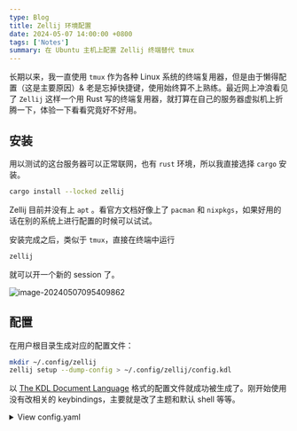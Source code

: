 ```yaml
---
type: Blog
title: Zellij 环境配置
date: 2024-05-07 14:00:00 +0800
tags: ['Notes']
summary: 在 Ubuntu 主机上配置 Zellij 终端替代 tmux
---
```


长期以来，我一直使用 `tmux` 作为各种 Linux 系统的终端复用器，但是由于懒得配置（这是主要原因）& 老是忘掉快捷键，使用始终算不上熟练。最近网上冲浪看见了 `Zellij` 这样一个用 Rust 写的终端复用器，就打算在自己的服务器虚拟机上折腾一下，体验一下看看究竟好不好用。

## 安装

用以测试的这台服务器可以正常联网，也有 `rust` 环境，所以我直接选择 `cargo` 安装。

```bash
cargo install --locked zellij
```

Zellij 目前并没有上 `apt` 。看官方文档好像上了 `pacman` 和 `nixpkgs`，如果好用的话在别的系统上进行配置的时候可以试试。

安装完成之后，类似于 `tmux`，直接在终端中运行

```bash
zellij
```

就可以开一个新的 session 了。

![image-20240507095409862](assets/image-20240507095409862.png)

## 配置

在用户根目录生成对应的配置文件：

```bash
mkdir ~/.config/zellij
zellij setup --dump-config > ~/.config/zellij/config.kdl
```

以 [The KDL Document Language](https://kdl.dev/) 格式的配置文件就成功被生成了。刚开始使用没有改相关的 keybindings，主要就是改了主题和默认 shell 等等。

<details>
<summary> View config.yaml </summary>
```
// If you'd like to override the default keybindings completely, be sure to change "keybinds" to "keybinds clear-defaults=true"
keybinds {
    normal {
        // uncomment this and adjust key if using copy_on_select=false
        // bind "Alt c" { Copy; }
    }
    locked {
        bind "Ctrl g" { SwitchToMode "Normal"; }
    }
    resize {
        bind "Ctrl n" { SwitchToMode "Normal"; }
        bind "h" "Left" { Resize "Increase Left"; }
        bind "j" "Down" { Resize "Increase Down"; }
        bind "k" "Up" { Resize "Increase Up"; }
        bind "l" "Right" { Resize "Increase Right"; }
        bind "H" { Resize "Decrease Left"; }
        bind "J" { Resize "Decrease Down"; }
        bind "K" { Resize "Decrease Up"; }
        bind "L" { Resize "Decrease Right"; }
        bind "=" "+" { Resize "Increase"; }
        bind "-" { Resize "Decrease"; }
    }
    pane {
        bind "Ctrl p" { SwitchToMode "Normal"; }
        bind "h" "Left" { MoveFocus "Left"; }
        bind "l" "Right" { MoveFocus "Right"; }
        bind "j" "Down" { MoveFocus "Down"; }
        bind "k" "Up" { MoveFocus "Up"; }
        bind "p" { SwitchFocus; }
        bind "n" { NewPane; SwitchToMode "Normal"; }
        bind "d" { NewPane "Down"; SwitchToMode "Normal"; }
        bind "r" { NewPane "Right"; SwitchToMode "Normal"; }
        bind "x" { CloseFocus; SwitchToMode "Normal"; }
        bind "f" { ToggleFocusFullscreen; SwitchToMode "Normal"; }
        bind "z" { TogglePaneFrames; SwitchToMode "Normal"; }
        bind "w" { ToggleFloatingPanes; SwitchToMode "Normal"; }
        bind "e" { TogglePaneEmbedOrFloating; SwitchToMode "Normal"; }
        bind "c" { SwitchToMode "RenamePane"; PaneNameInput 0;}
    }
    move {
        bind "Ctrl h" { SwitchToMode "Normal"; }
        bind "n" "Tab" { MovePane; }
        bind "p" { MovePaneBackwards; }
        bind "h" "Left" { MovePane "Left"; }
        bind "j" "Down" { MovePane "Down"; }
        bind "k" "Up" { MovePane "Up"; }
        bind "l" "Right" { MovePane "Right"; }
    }
    tab {
        bind "Ctrl t" { SwitchToMode "Normal"; }
        bind "r" { SwitchToMode "RenameTab"; TabNameInput 0; }
        bind "h" "Left" "Up" "k" { GoToPreviousTab; }
        bind "l" "Right" "Down" "j" { GoToNextTab; }
        bind "n" { NewTab; SwitchToMode "Normal"; }
        bind "x" { CloseTab; SwitchToMode "Normal"; }
        bind "s" { ToggleActiveSyncTab; SwitchToMode "Normal"; }
        bind "b" { BreakPane; SwitchToMode "Normal"; }
        bind "]" { BreakPaneRight; SwitchToMode "Normal"; }
        bind "[" { BreakPaneLeft; SwitchToMode "Normal"; }
        bind "1" { GoToTab 1; SwitchToMode "Normal"; }
        bind "2" { GoToTab 2; SwitchToMode "Normal"; }
        bind "3" { GoToTab 3; SwitchToMode "Normal"; }
        bind "4" { GoToTab 4; SwitchToMode "Normal"; }
        bind "5" { GoToTab 5; SwitchToMode "Normal"; }
        bind "6" { GoToTab 6; SwitchToMode "Normal"; }
        bind "7" { GoToTab 7; SwitchToMode "Normal"; }
        bind "8" { GoToTab 8; SwitchToMode "Normal"; }
        bind "9" { GoToTab 9; SwitchToMode "Normal"; }
        bind "Tab" { ToggleTab; }
    }
    scroll {
        bind "Ctrl s" { SwitchToMode "Normal"; }
        bind "e" { EditScrollback; SwitchToMode "Normal"; }
        bind "s" { SwitchToMode "EnterSearch"; SearchInput 0; }
        bind "Ctrl c" { ScrollToBottom; SwitchToMode "Normal"; }
        bind "j" "Down" { ScrollDown; }
        bind "k" "Up" { ScrollUp; }
        bind "Ctrl f" "PageDown" "Right" "l" { PageScrollDown; }
        bind "Ctrl b" "PageUp" "Left" "h" { PageScrollUp; }
        bind "d" { HalfPageScrollDown; }
        bind "u" { HalfPageScrollUp; }
        // uncomment this and adjust key if using copy_on_select=false
        // bind "Alt c" { Copy; }
    }
    search {
        bind "Ctrl s" { SwitchToMode "Normal"; }
        bind "Ctrl c" { ScrollToBottom; SwitchToMode "Normal"; }
        bind "j" "Down" { ScrollDown; }
        bind "k" "Up" { ScrollUp; }
        bind "Ctrl f" "PageDown" "Right" "l" { PageScrollDown; }
        bind "Ctrl b" "PageUp" "Left" "h" { PageScrollUp; }
        bind "d" { HalfPageScrollDown; }
        bind "u" { HalfPageScrollUp; }
        bind "n" { Search "down"; }
        bind "p" { Search "up"; }
        bind "c" { SearchToggleOption "CaseSensitivity"; }
        bind "w" { SearchToggleOption "Wrap"; }
        bind "o" { SearchToggleOption "WholeWord"; }
    }
    entersearch {
        bind "Ctrl c" "Esc" { SwitchToMode "Scroll"; }
        bind "Enter" { SwitchToMode "Search"; }
    }
    renametab {
        bind "Ctrl c" { SwitchToMode "Normal"; }
        bind "Esc" { UndoRenameTab; SwitchToMode "Tab"; }
    }
    renamepane {
        bind "Ctrl c" { SwitchToMode "Normal"; }
        bind "Esc" { UndoRenamePane; SwitchToMode "Pane"; }
    }
    session {
        bind "Ctrl o" { SwitchToMode "Normal"; }
        bind "Ctrl s" { SwitchToMode "Scroll"; }
        bind "d" { Detach; }
        bind "w" {
            LaunchOrFocusPlugin "session-manager" {
                floating true
                move_to_focused_tab true
            };
            SwitchToMode "Normal"
        }
    }
    tmux {
        bind "[" { SwitchToMode "Scroll"; }
        bind "Ctrl b" { Write 2; SwitchToMode "Normal"; }
        bind "\"" { NewPane "Down"; SwitchToMode "Normal"; }
        bind "%" { NewPane "Right"; SwitchToMode "Normal"; }
        bind "z" { ToggleFocusFullscreen; SwitchToMode "Normal"; }
        bind "c" { NewTab; SwitchToMode "Normal"; }
        bind "," { SwitchToMode "RenameTab"; }
        bind "p" { GoToPreviousTab; SwitchToMode "Normal"; }
        bind "n" { GoToNextTab; SwitchToMode "Normal"; }
        bind "Left" { MoveFocus "Left"; SwitchToMode "Normal"; }
        bind "Right" { MoveFocus "Right"; SwitchToMode "Normal"; }
        bind "Down" { MoveFocus "Down"; SwitchToMode "Normal"; }
        bind "Up" { MoveFocus "Up"; SwitchToMode "Normal"; }
        bind "h" { MoveFocus "Left"; SwitchToMode "Normal"; }
        bind "l" { MoveFocus "Right"; SwitchToMode "Normal"; }
        bind "j" { MoveFocus "Down"; SwitchToMode "Normal"; }
        bind "k" { MoveFocus "Up"; SwitchToMode "Normal"; }
        bind "o" { FocusNextPane; }
        bind "d" { Detach; }
        bind "Space" { NextSwapLayout; }
        bind "x" { CloseFocus; SwitchToMode "Normal"; }
    }
    shared_except "locked" {
        bind "Ctrl g" { SwitchToMode "Locked"; }
        bind "Ctrl q" { Quit; }
        bind "Alt n" { NewPane; }
        bind "Alt i" { MoveTab "Left"; }
        bind "Alt o" { MoveTab "Right"; }
        bind "Alt h" "Alt Left" { MoveFocusOrTab "Left"; }
        bind "Alt l" "Alt Right" { MoveFocusOrTab "Right"; }
        bind "Alt j" "Alt Down" { MoveFocus "Down"; }
        bind "Alt k" "Alt Up" { MoveFocus "Up"; }
        bind "Alt =" "Alt +" { Resize "Increase"; }
        bind "Alt -" { Resize "Decrease"; }
        bind "Alt [" { PreviousSwapLayout; }
        bind "Alt ]" { NextSwapLayout; }
    }
    shared_except "normal" "locked" {
        bind "Enter" "Esc" { SwitchToMode "Normal"; }
    }
    shared_except "pane" "locked" {
        bind "Ctrl p" { SwitchToMode "Pane"; }
    }
    shared_except "resize" "locked" {
        bind "Ctrl n" { SwitchToMode "Resize"; }
    }
    shared_except "scroll" "locked" {
        bind "Ctrl s" { SwitchToMode "Scroll"; }
    }
    shared_except "session" "locked" {
        bind "Ctrl o" { SwitchToMode "Session"; }
    }
    shared_except "tab" "locked" {
        bind "Ctrl t" { SwitchToMode "Tab"; }
    }
    shared_except "move" "locked" {
        bind "Ctrl h" { SwitchToMode "Move"; }
    }
    shared_except "tmux" "locked" {
        bind "Ctrl b" { SwitchToMode "Tmux"; }
    }
}

plugins {
    tab-bar location="zellij:tab-bar"
    status-bar location="zellij:status-bar"
    strider location="zellij:strider"
    compact-bar location="zellij:compact-bar"
    session-manager location="zellij:session-manager"
    welcome-screen location="zellij:session-manager" {
        welcome_screen true
    }
    filepicker location="zellij:strider" {
        cwd "/"
    }
}

// Choose what to do when zellij receives SIGTERM, SIGINT, SIGQUIT or SIGHUP
// eg. when terminal window with an active zellij session is closed
// Options:
//   - detach (Default)
//   - quit
//
// on_force_close "quit"

//  Send a request for a simplified ui (without arrow fonts) to plugins
//  Options:
//    - true
//    - false (Default)
//
simplified_ui true

// Choose the path to the default shell that zellij will use for opening new panes
// Default: $SHELL
//
default_shell "zsh"

// Choose the path to override cwd that zellij will use for opening new panes
//
// default_cwd ""

// Toggle between having pane frames around the panes
// Options:
//   - true (default)
//   - false
//
pane_frames false

// Toggle between having Zellij lay out panes according to a predefined set of layouts whenever possible
// Options:
//   - true (default)
//   - false
//
// auto_layout true

// Whether sessions should be serialized to the cache folder (including their tabs/panes, cwds and running commands) so that they can later be resurrected
// Options:
//   - true (default)
//   - false
//
// session_serialization false

// Whether pane viewports are serialized along with the session, default is false
// Options:
//   - true
//   - false (default)
// serialize_pane_viewport true

// Scrollback lines to serialize along with the pane viewport when serializing sessions, 0
// defaults to the scrollback size. If this number is higher than the scrollback size, it will
// also default to the scrollback size. This does nothing if `serialize_pane_viewport` is not true.
//
// scrollback_lines_to_serialize 10000

// Define color themes for Zellij
// For more examples, see: https://github.com/zellij-org/zellij/tree/main/example/themes
// Once these themes are defined, one of them should to be selected in the "theme" section of this file
//
// themes {
//     dracula {
//         fg 248 248 242
//         bg 40 42 54
//         red 255 85 85
//         green 80 250 123
//         yellow 241 250 140
//         blue 98 114 164
//         magenta 255 121 198
//         orange 255 184 108
//         cyan 139 233 253
//         black 0 0 0
//         white 255 255 255
//     }
// }

// Choose the theme that is specified in the themes section.
// Default: default
//
theme "macchiato"

// The name of the default layout to load on startup
// Default: "default"
//
// default_layout "compact"

// Choose the mode that zellij uses when starting up.
// Default: normal
//
// default_mode "locked"

// Toggle enabling the mouse mode.
// On certain configurations, or terminals this could
// potentially interfere with copying text.
// Options:
//   - true (default)
//   - false
//
// mouse_mode false

// Configure the scroll back buffer size
// This is the number of lines zellij stores for each pane in the scroll back
// buffer. Excess number of lines are discarded in a FIFO fashion.
// Valid values: positive integers
// Default value: 10000
//
// scroll_buffer_size 10000

// Provide a command to execute when copying text. The text will be piped to
// the stdin of the program to perform the copy. This can be used with
// terminal emulators which do not support the OSC 52 ANSI control sequence
// that will be used by default if this option is not set.
// Examples:
//
// copy_command "xclip -selection clipboard" // x11
// copy_command "wl-copy"                    // wayland
// copy_command "pbcopy"                     // osx

// Choose the destination for copied text
// Allows using the primary selection buffer (on x11/wayland) instead of the system clipboard.
// Does not apply when using copy_command.
// Options:
//   - system (default)
//   - primary
//
// copy_clipboard "primary"

// Enable or disable automatic copy (and clear) of selection when releasing mouse
// Default: true
//
// copy_on_select false

// Path to the default editor to use to edit pane scrollbuffer
// Default: $EDITOR or $VISUAL
//
// scrollback_editor "/usr/bin/vim"

// When attaching to an existing session with other users,
// should the session be mirrored (true)
// or should each user have their own cursor (false)
// Default: false
//
// mirror_session true

// The folder in which Zellij will look for layouts
//
// layout_dir "/path/to/my/layout_dir"

// The folder in which Zellij will look for themes
//
// theme_dir "/path/to/my/theme_dir"

// Enable or disable the rendering of styled and colored underlines (undercurl).
// May need to be disabled for certain unsupported terminals
// Default: true
//
// styled_underlines false

// Enable or disable writing of session metadata to disk (if disabled, other sessions might not know
// metadata info on this session)
// Default: false
//
// disable_session_metadata true

```
</details>
```

由于默认配置需要 `Nert fonts`，但是我觉得没必要，于是我就开启 `simplified-ui true` ，极简模式也挺好23333

## 使用

如果需要在 zsh 中默认启动 zellij，只需运行

```bash
echo 'eval "$(zellij setup --generate-auto-start zsh)"' >> ~/.zshrc
```

将启动命令写入启动脚本中。

